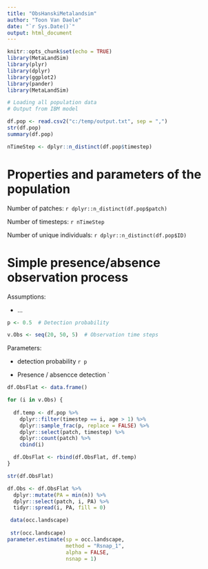 ```yaml
---
title: "ObsHanskiMetalandsim"
author: "Toon Van Daele"
date: "`r Sys.Date()`"
output: html_document
---
```


```r
knitr::opts_chunk$set(echo = TRUE)
library(MetaLandSim)
library(plyr)
library(dplyr)
library(ggplot2)
library(pander)
library(MetaLandSim)
```


```r

# Loading all population data
# Output from IBM model

df.pop <- read.csv2("c:/temp/output.txt", sep = ",")
str(df.pop)
summary(df.pop)

nTimeStep <- dplyr::n_distinct(df.pop$timestep)

```

# Properties and parameters of the population

Number of patches:  `r dplyr::n_distinct(df.pop$patch)`

Number of timesteps: `r nTimeStep`

Number of unique individuals:  `r dplyr::n_distinct(df.pop$ID)`


# Simple presence/absence observation process

Assumptions:

* ...

```r
p <- 0.5  # Detection probability

v.Obs <- seq(20, 50, 5)  # Observation time steps

```

Parameters:

- detection probability `r p`

- Presence / absencce detection `

```r
df.ObsFlat <- data.frame()

for (i in v.Obs) {
  
  df.temp <- df.pop %>%
    dplyr::filter(timestep == i, age > 1) %>%
    dplyr::sample_frac(p, replace = FALSE) %>%
    dplyr::select(patch, timestep) %>%
    dplyr::count(patch) %>%
    cbind(i)

  df.ObsFlat <- rbind(df.ObsFlat, df.temp)
}

str(df.ObsFlat)

df.Obs <- df.ObsFlat %>%
  dplyr::mutate(PA = min(n)) %>%
  dplyr::select(patch, i, PA) %>%
  tidyr::spread(i, PA, fill = 0)

 data(occ.landscape) 
 
 str(occ.landscape)
parameter.estimate(sp = occ.landscape,
                   method = "Rsnap_1",
                   alpha = FALSE,
                   nsnap = 1)


```


